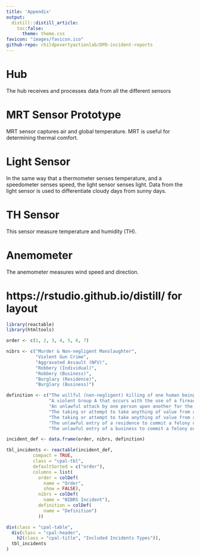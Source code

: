 ---
title: 'Appendix'
output:
  distill::distill_article:
    toc:false:
      theme: theme.css
favicon: "images/favicon.ico"
github-repo: childpovertyactionlab/DPD-incident-reports
---

# Hub
The hub receives and processes data from all the different sensors

# MRT Sensor Prototype  
MRT sensor captures air and global temperature. MRT is useful for determining thermal comfort.

# Light Sensor
In the same way that a thermometer senses temperature, and a speedometer senses speed, the light sensor senses light. Data from the light sensor is used to differentiate cloudy days from sunny days.   

# TH Sensor 
This sensor measure temperature and humidity (TH).

# Anemometer 
The anemometer measures wind speed and direction.   


# https://rstudio.github.io/distill/ for layout

```{r, Incident Defitions, echo = FALSE, message=FALSE, warning=FALSE, fig.width=12,fig.height=8, layout="l-body-outset"}
library(reactable)
library(htmltools)

order <- c(1, 2, 3, 4, 5, 6, 7)

nibrs <- c("Murder & Non-negligent Manslaughter", 
           "Violent Gun Crime", 
           "Aggravated Assault (NFV)", 
           "Robbery (Individual)", 
           "Robbery (Business)", 
           "Burglary (Residence)", 
           "Burglary (Business)") 

definition <- c("The willful (non-negligent) killing of one human being by another.", 
                "A violent Group A that occurs with the use of a firearm. Includes aggravated assault, murder and non-negligent manslaughter, robbery, and burglary,",
                "An unlawful attack by one person upon another for the purpose of inflicting severe or aggravated bodily injury.",
                "The taking or attempt to take anything of value from an individual by force, threat of force or violence.",
                "The taking or attempt to take anything of value from an business by force, threat of force or violence.",
                "The unlawful entry of a residence to commit a felony or a theft.",
                "The unlawful entry of a business to commit a felony or a theft.")

incident_def <- data.frame(order, nibrs, definition)

tbl_incidents <- reactable(incident_def,
          compact = TRUE,
          class = "cpal-tbl",
          defaultSorted = c("order"),
          columns = list(
            order = colDef(
              name = "Order",
              show = FALSE),
            nibrs = colDef(
              name = "NIBRS Incident"),
            definition = colDef(
              name = "Definition")
            ))

div(class = "cpal-table",
  div(class = "cpal-header",
    h2(class = "cpal-title", "Included Incidents Types")),
  tbl_incidents
)
```
